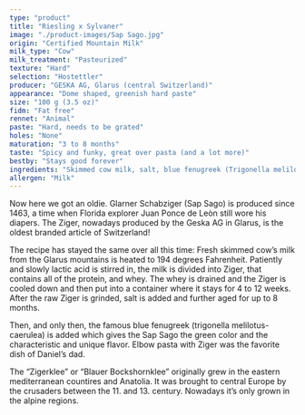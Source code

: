 ```yaml
---
type: "product"
title: "Riesling x Sylvaner"
image: "./product-images/Sap Sago.jpg"
origin: "Certified Mountain Milk"
milk_type: "Cow"
milk_treatment: "Pasteurized"
texture: "Hard"
selection: "Hostettler"
producer: "GESKA AG, Glarus (central Switzerland)"
appearance: "Dome shaped, greenish hard paste"
size: "100 g (3.5 oz)"
fidm: "Fat free"
rennet: "Animal"
paste: "Hard, needs to be grated"
holes: "None"
maturation: "3 to 8 months"
taste: "Spicy and funky, great over pasta (and a lot more)"
bestby: "Stays good forever"
ingredients: "Skimmed cow milk, salt, blue fenugreek (Trigonella melilotus-caerulea)"
allergen: "Milk"
---
```


Now here we got an oldie. Glarner Schabziger (Sap Sago) is produced since 1463, a time when Florida explorer Juan Ponce de Leòn still wore his diapers. The Ziger, nowadays produced by the Geska AG in Glarus, is the oldest branded article of Switzerland!

The recipe has stayed the same over all this time: Fresh skimmed cow’s milk from the Glarus mountains is heated to 194 degrees Fahrenheit. Patiently and slowly lactic acid is stirred in, the milk is divided into Ziger, that contains all of the protein, and whey. The whey is drained and the Ziger is cooled down and then put into a container where it stays for 4 to 12 weeks. After the raw Ziger is grinded, salt is added and further aged for up to 8 months. 

Then, and only then, the famous blue fenugreek (trigonella melilotus-caerulea) is added which gives the Sap Sago the green color and the characteristic and unique flavor. Elbow pasta with Ziger was the favorite dish of Daniel’s dad.

The “Zigerklee” or “Blauer Bockshornklee” originally grew in the eastern mediterranean countires and Anatolia. It was brought to central Europe by the crusaders between the 11. and 13. century. Nowadays it’s only grown in the alpine regions.